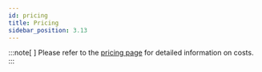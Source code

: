 ```yaml
---
id: pricing
title: Pricing
sidebar_position: 3.13
---
```


:::note[ ]
Please refer to the [pricing page](https://mistral.ai/pricing#api-pricing) for detailed information on costs.
:::
